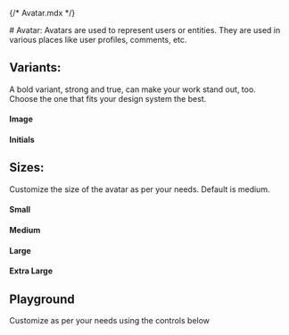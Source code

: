 {/* Avatar.mdx */}

<Meta of={AvatarStories} name="Docs"/>
# Avatar:
Avatars are used to represent users or entities. They are used in various places like user profiles, comments, etc.

## Variants:
A bold variant, strong and true, can make your work stand out, too.\
Choose the one that fits your design system the best.

#### Image
<Canvas of={AvatarStories.AvatarImage} />

#### Initials
<Canvas of={AvatarStories.AvatarInitials} />


## Sizes:
Customize the size of the avatar as per your needs. Default is medium.

#### Small
<Canvas of={AvatarStories.Small} />

#### Medium
<Canvas of={AvatarStories.Medium} />

#### Large
<Canvas of={AvatarStories.Large} />

#### Extra Large
<Canvas of={AvatarStories.ExtraLarge} />

## Playground
Customize as per your needs using the controls below

<Canvas of={AvatarStories.Playground}/>
<Controls of={AvatarStories.Playground}/>
